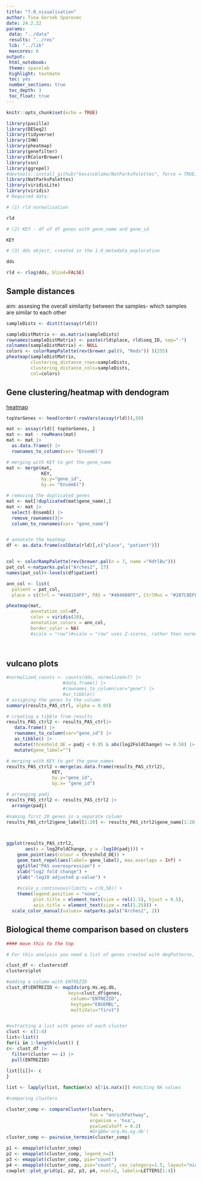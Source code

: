 ```yaml
---
title: "7.0_visualisation"
author: Tina Gorsek Sparovec
date: 24.2.22
params:
 data: "../data"
 results: "../res"
 lib: "../lib"
 maxcores: 6
output:
 html_notebook:
 theme: spacelab
 highlight: textmate
 toc: yes
 number_sections: true
 toc_depth: 3
 toc_float: true
---
```


```r
knitr::opts_chunk$set(echo = TRUE)
```

```r
library(pasilla)
library(DESeq2)
library(tidyverse)
library(IHW)
library(pheatmap)
library(genefilter)
library(RColorBrewer)
library(vsn)
library(ggrepel)
#devtools::install_github("kevinsblake/NatParksPalettes", force = TRUE)
library(NatParksPalettes)
library(viridisLite)
library(viridis)
# Required data:

# (1) rld normalisation

rld

# (2) KEY - df of df genes with gene_name and gene_id

KEY

# (3) dds object, created in the 1.0_metadata_exploration

dds


```



```r
rld <- rlog(dds, blind=FALSE)

```

## Sample distances

aim: assesing the overall similarity between the samples- which samples are similar to each other

```r
sampleDists <- dist(t(assay(rld)))

sampleDistMatrix <- as.matrix(sampleDists)
rownames(sampleDistMatrix) <- paste(rld$place, rld$seq_ID, sep="-")
colnames(sampleDistMatrix) <- NULL
colors <- colorRampPalette(rev(brewer.pal(9, "Reds")) )(255)
pheatmap(sampleDistMatrix,
         clustering_distance_rows=sampleDists,
         clustering_distance_cols=sampleDists,
         col=colors)
```

## Gene clustering/heatmap with dendogram

[heatmap](http://bioconductor.org/help/course-materials/2015/BioC2015/bioc2015rnaseq.html)
```r
topVarGenes <- head(order(-rowVars(assay(rld))),50) 

mat <- assay(rld)[ topVarGenes, ]
mat <- mat - rowMeans(mat)
mat <- mat |>
  as.data.frame() |>
  rownames_to_column(var= "Ensembl")

# merging with KEY to get the gene_name 
mat <- merge(mat,
             KEY, 
             by.y="gene_id", 
             by.x= "Ensembl")

# removing the duplicated genes
mat <- mat[!duplicated(mat$gene_name),]
mat <- mat |>
  select(-Ensembl) |>
  remove_rownames()|>
  column_to_rownames(var= "gene_name")


# annotate the heatmap
df <- as.data.frame(colData(rld)[,c("place", "patient")])


col <- colorRampPalette(rev(brewer.pal(n = 7, name ="RdYlBu")))
pat_col <-natparks.pals("Arches2", 17)
names(pat_col)<-levels(df$patient)

ann_col <- list(
  patient = pat_col,
  place = c(Ctrl = "#440154FF", PAS = "#404688FF", CtrlMus = "#287C8EFF"))

pheatmap(mat, 
         annotation_col=df,
         color = viridis(10),
         annotation_colors = ann_col,
         border_color = NA)
         #scale = "row")#scale = "row" uses Z-scores, rather then normalized count values
         



```

## vulcano plots


```r

#normalized_counts <- counts(dds, normalized=T) |>
                     #data.frame() |>
                     #rownames_to_column(var="gene") |>
                     #as_tibble()
# assigning the genes to the column 
summary(results_PAS_ctrl, alpha = 0.05)

# creating a tibble from results 
results_PAS_ctrl2 <- results_PAS_ctrl|>
   data.frame() |>
   rownames_to_column(var="gene_id") |>
   as_tibble() |>
   mutate(threshold_OE = padj < 0.05 & abs(log2FoldChange) >= 0.58) |>
   mutate(gene_label="")

# merging with KEY to get the gene_names
results_PAS_ctrl2 <-merge(as.data.frame(results_PAS_ctrl2), 
                 KEY, 
                 by.y="gene_id", 
                 by.x= "gene_id") 

# arranging padj
results_PAS_ctrl2 <- results_PAS_ctrl2 |>
  arrange(padj) 

#naming first 20 genes in a separate column
results_PAS_ctrl2$gene_label[1:20] <- results_PAS_ctrl2$gene_name[1:20]



ggplot(results_PAS_ctrl2, 
       aes(x = log2FoldChange, y = -log10(padj))) +
    geom_point(aes(colour = threshold_OE)) +
    geom_text_repel(aes(label= gene_label), max.overlaps = Inf) +
    ggtitle("PAS overexpression") +
    xlab("log2 fold change") + 
    ylab("-log10 adjusted p-value") +
  
    #scale_y_continuous(limits = c(0,50)) +
    theme(legend.position = "none",
          plot.title = element_text(size = rel(1.5), hjust = 0.5),
          axis.title = element_text(size = rel(1.25))) +
  scale_color_manual(values= natparks.pals("Arches2", 2))

```

## Biological theme comparison based on clusters 

```r
#### move this to the top

# For this analysis you need a list of genes created with degPatterns, 1.0_metadata_exploratioj

clust_df <- clusters$df
clusters$plot

#adding a column with ENTREZID
clust_df$ENTREZID <- mapIds(org.Hs.eg.db,
                       keys=clust_df$genes, 
                        column="ENTREZID",
                        keytype="ENSEMBL",
                        multiVals="first")


#extracting a list with genes of each cluster
clust <- c(1:4)
list<-list()
for(i in 1:length(clust)) {
c<- clust_df |>
  filter(cluster == i) |>
  pull(ENTREZID)
  
list[[i]]<- c
}

list <- lapply(list, function(x) x[!is.na(x)]) #omiting NA values

#comparing clusters

cluster_comp <- compareCluster(clusters,
                               fun = "enrichPathway",
                               organism = 'hsa',
                               pvalueCutoff = 0.2)
                               #OrgDb='org.Hs.eg.db')
cluster_comp <- pairwise_termsim(cluster_comp)

p1 <- emapplot(cluster_comp)
p2 <- emapplot(cluster_comp, legend_n=2) 
p3 <- emapplot(cluster_comp, pie="count")
p4 <- emapplot(cluster_comp, pie="count", cex_category=1.5, layout="nicely")
cowplot::plot_grid(p1, p2, p3, p4, ncol=2, labels=LETTERS[1:4])


```

